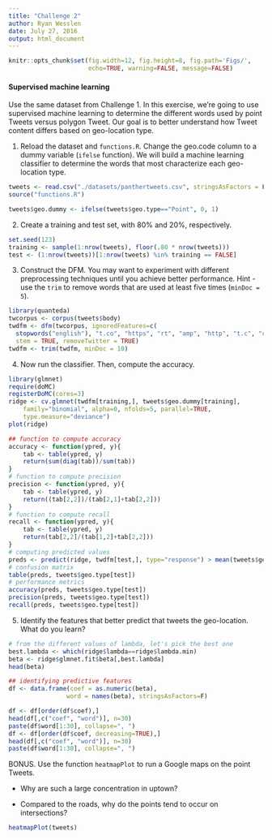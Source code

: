 ```yaml
---
title: "Challenge 2"
author: Ryan Wesslen
date: July 27, 2016
output: html_document
---
```


```r
knitr::opts_chunk$set(fig.width=12, fig.height=8, fig.path='Figs/',
                      echo=TRUE, warning=FALSE, message=FALSE)
```

#### Supervised machine learning

Use the same dataset from Challenge 1. In this exercise, we're going to use supervised machine learning to determine the different words used by point Tweets versus polygon Tweet. Our goal is to better understand how Tweet content differs based on geo-location type.

1. Reload the dataset and `functions.R`. Change the geo.code column to a dummy variable (`ifelse` function). We will build a machine learning classifier to determine the words that most characterize each geo-location type.

```r
tweets <- read.csv("./datasets/panthertweets.csv", stringsAsFactors = F)
source("functions.R")

tweets$geo.dummy <- ifelse(tweets$geo.type=="Point", 0, 1)
```

2. Create a training and test set, with 80% and 20%, respectively.

```r
set.seed(123)
training <- sample(1:nrow(tweets), floor(.80 * nrow(tweets)))
test <- (1:nrow(tweets))[1:nrow(tweets) %in% training == FALSE]
```

3. Construct the DFM. You may want to experiment with different preprocessing techniques until you achieve better performance. Hint - use the `trim` to remove words that are used at least five times (`minDoc = 5`).

```r
library(quanteda)
twcorpus <- corpus(tweets$body)
twdfm <- dfm(twcorpus, ignoredFeatures=c(
  stopwords("english"), "t.co", "https", "rt", "amp", "http", "t.c", "can"), 
  stem = TRUE, removeTwitter = TRUE)
twdfm <- trim(twdfm, minDoc = 10)
```

4. Now run the classifier. Then, compute the accuracy.

```r
library(glmnet)
require(doMC)
registerDoMC(cores=3)
ridge <- cv.glmnet(twdfm[training,], tweets$geo.dummy[training], 
    family="binomial", alpha=0, nfolds=5, parallel=TRUE,
    type.measure="deviance")
plot(ridge)

## function to compute accuracy
accuracy <- function(ypred, y){
    tab <- table(ypred, y)
    return(sum(diag(tab))/sum(tab))
}
# function to compute precision
precision <- function(ypred, y){
    tab <- table(ypred, y)
    return((tab[2,2])/(tab[2,1]+tab[2,2]))
}
# function to compute recall
recall <- function(ypred, y){
    tab <- table(ypred, y)
    return(tab[2,2]/(tab[1,2]+tab[2,2]))
}
# computing predicted values
preds <- predict(ridge, twdfm[test,], type="response") > mean(tweets$geo.dummy[test])
# confusion matrix
table(preds, tweets$geo.type[test])
# performance metrics
accuracy(preds, tweets$geo.type[test])
precision(preds, tweets$geo.type[test])
recall(preds, tweets$geo.type[test])
```

5. Identify the features that better predict that tweets the geo-location. What do you learn?
```r
# from the different values of lambda, let's pick the best one
best.lambda <- which(ridge$lambda==ridge$lambda.min)
beta <- ridge$glmnet.fit$beta[,best.lambda]
head(beta)

## identifying predictive features
df <- data.frame(coef = as.numeric(beta),
                word = names(beta), stringsAsFactors=F)

df <- df[order(df$coef),]
head(df[,c("coef", "word")], n=30)
paste(df$word[1:30], collapse=", ")
df <- df[order(df$coef, decreasing=TRUE),]
head(df[,c("coef", "word")], n=30)
paste(df$word[1:30], collapse=", ")
```

BONUS. Use the function `heatmapPlot` to run a Google maps on the point Tweets. 

 * Why are such a large concentration in uptown? 
 
 * Compared to the roads, why do the points tend to occur on intersections?

```r
heatmapPlot(tweets)
```
